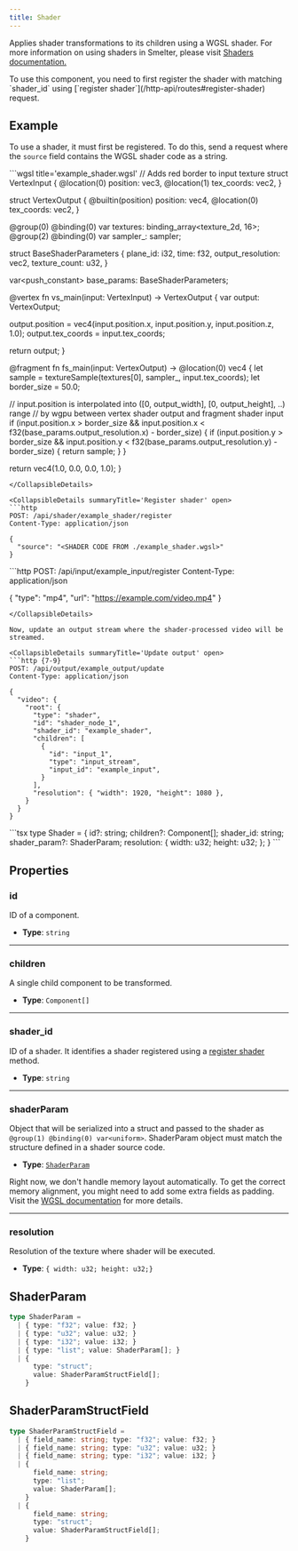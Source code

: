```yaml
---
title: Shader
---
```


Applies shader transformations to its children using a WGSL shader. For more information on using shaders in Smelter, please visit [Shaders documentation.](/fundamentals/concepts/shaders)


<Aside> To use this component, you need to first register the shader with matching `shader_id` using [`register shader`](/http-api/routes#register-shader) request. </Aside>

## Example

To use a shader, it must first be registered. To do this, send a request where the `source` field contains the WGSL shader code as a string.

<CollapsibleDetails summaryTitle='WGSL shader code example'>
```wgsl title='example_shader.wgsl'
// Adds red border to input texture
struct VertexInput {
  @location(0) position: vec3<f32>,
  @location(1) tex_coords: vec2<f32>,
}

struct VertexOutput {
  @builtin(position) position: vec4<f32>,
  @location(0) tex_coords: vec2<f32>,
}

@group(0) @binding(0) var textures: binding_array<texture_2d<f32>, 16>;
@group(2) @binding(0) var sampler_: sampler;

struct BaseShaderParameters {
  plane_id: i32,
  time: f32,
  output_resolution: vec2<u32>,
  texture_count: u32,
}

var<push_constant> base_params: BaseShaderParameters;

@vertex
fn vs_main(input: VertexInput) -> VertexOutput {
  var output: VertexOutput;

  output.position = vec4(input.position.x, input.position.y, input.position.z, 1.0);
  output.tex_coords = input.tex_coords;

  return output;
}

@fragment
fn fs_main(input: VertexOutput) -> @location(0) vec4<f32> {
  let sample = textureSample(textures[0], sampler_, input.tex_coords);
  let border_size = 50.0;

  // input.position is interpolated into ([0, output_width], [0, output_height], ..) range
  // by wgpu between vertex shader output and fragment shader input
  if (input.position.x > border_size && input.position.x < f32(base_params.output_resolution.x) - border_size) {
    if (input.position.y > border_size && input.position.y < f32(base_params.output_resolution.y) - border_size) {
      return sample;
    }
  }

  return vec4(1.0, 0.0, 0.0, 1.0);
}
```
</CollapsibleDetails> 

<CollapsibleDetails summaryTitle='Register shader' open>
```http
POST: /api/shader/example_shader/register
Content-Type: application/json

{
  "source": "<SHADER CODE FROM ./example_shader.wgsl>"
}
```
</CollapsibleDetails> 

<CollapsibleDetails summaryTitle='Register MP4 input on which the shader will be applied' open>
```http
POST: /api/input/example_input/register
Content-Type: application/json

{
  "type": "mp4",
  "url": "https://example.com/video.mp4"
}
```
</CollapsibleDetails>

Now, update an output stream where the shader-processed video will be streamed.

<CollapsibleDetails summaryTitle='Update output' open>
```http {7-9}
POST: /api/output/example_output/update
Content-Type: application/json

{
  "video": {
    "root": {
      "type": "shader",
      "id": "shader_node_1",
      "shader_id": "example_shader",
      "children": [
        {
          "id": "input_1",
          "type": "input_stream",
          "input_id": "example_input",
        }
      ],
      "resolution": { "width": 1920, "height": 1080 },
    }
  }
}
```
</CollapsibleDetails>

<CollapsibleDetails summaryTitle='Type definitions'>
```tsx
type Shader = {
  id?: string;
  children?: Component[];
  shader_id: string;
  shader_param?: ShaderParam;
  resolution: {
    width: u32;
    height: u32;
  };
}
```
</CollapsibleDetails>


## Properties
### id
ID of a component.

- **Type**: `string`

---

### children
A single child component to be transformed.

- **Type**: `Component[]`

---

### shader_id
ID of a shader. It identifies a shader registered using a [register shader](/http-api/routes#register-shader) method.

- **Type**: `string`

---

### shaderParam
Object that will be serialized into a struct and passed to the shader as `@group(1) @binding(0) var<uniform>`. ShaderParam object must match the structure defined in a shader source code.

- **Type**: [`ShaderParam`](#shaderparam-1)

<Aside>Right now, we don't handle memory layout automatically. To get the correct memory alignment, you might need to add some extra fields as padding. Visit the <a href="https://www.w3.org/TR/WGSL/#alignment-and-size" target='_blank'>WGSL documentation</a> for more details.</Aside>

---

### resolution
Resolution of the texture where shader will be executed.

- **Type**: `{ width: u32; height: u32;}`

## ShaderParam
```typescript
type ShaderParam = 
  | { type: "f32"; value: f32; }
  | { type: "u32"; value: u32; }
  | { type: "i32"; value: i32; }
  | { type: "list"; value: ShaderParam[]; }
  | {
      type: "struct";
      value: ShaderParamStructField[];
    }
```

## ShaderParamStructField
```typescript
type ShaderParamStructField = 
  | { field_name: string; type: "f32"; value: f32; }
  | { field_name: string; type: "u32"; value: u32; }
  | { field_name: string; type: "i32"; value: i32; }
  | {
      field_name: string;
      type: "list";
      value: ShaderParam[];
    }
  | {
      field_name: string;
      type: "struct";
      value: ShaderParamStructField[];
    }
```
